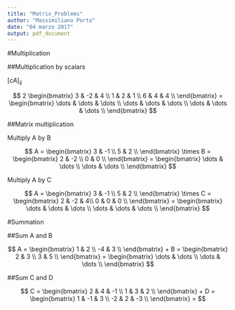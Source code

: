 ---
title: "Matrix_Problems"
author: "Massimiliano Porto"
date: "04 marzo 2017"
output: pdf_document
---

#Multiplication

##Multiplication by scalars

$[cA]_{ij}$

$$
2
\begin{bmatrix}
 3 & -2 & 4 \\
 1 & 2 & 1 \\
 6 & 4 & 4 \\
\end{bmatrix}
=
\begin{bmatrix}
 \dots & \dots & \dots \\
 \dots & \dots & \dots \\
 \dots & \dots & \dots \\
\end{bmatrix}
$$

##Matrix multiplication

Multiply A by B

$$
A =
\begin{bmatrix}
 3 & -1 \\
 5 & 2 \\
\end{bmatrix}
\times
B =
\begin{bmatrix}
 2 & -2 \\
 0 & 0 \\
\end{bmatrix}
=
\begin{bmatrix}
 \dots & \dots \\
 \dots & \dots \\
\end{bmatrix}
$$

Multiply A by C

$$
A =
\begin{bmatrix}
 3 & -1 \\
 5 & 2 \\
\end{bmatrix}
\times
C =
\begin{bmatrix}
 2 & -2 & 4\\
 0 & 0 & 0 \\
\end{bmatrix}
=
\begin{bmatrix}
 \dots & \dots & \dots \\
 \dots & \dots & \dots \\
\end{bmatrix}
$$


#Summation

##Sum A and B

$$
A =
\begin{bmatrix}
  1 & 2 \\
  -4 & 3 \\
\end{bmatrix}
+
B = 
\begin{bmatrix}
 2 & 3 \\
 3 & 5 \\
\end{bmatrix}
=
\begin{bmatrix}
 \dots & \dots \\
 \dots & \dots \\
\end{bmatrix}
$$


##Sum C and D

$$
C = 
\begin{bmatrix}
 2 & 4 & -1 \\
 1 & 3 & 2 \\
\end{bmatrix}
+
D =
\begin{bmatrix}
 1 & -1 & 3 \\
 -2 & 2 & -3 \\
\end{bmatrix}
=
$$


 
 
